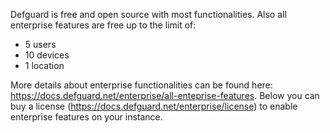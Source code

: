 ---
---

Defguard is free and open source with most functionalities. Also all enterprise features are free up to the limit of:

- 5 users
- 10 devices
- 1 location

More details about enterprise functionalities can be found here: https://docs.defguard.net/enterprise/all-enteprise-features. Below you can buy a license (https://docs.defguard.net/enterprise/license) to enable enterprise features on your instance.
